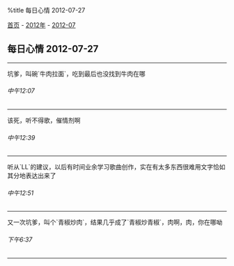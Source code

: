 %title 每日心情 2012-07-27

[[../../../index|首页]] - [[../index|2012年]] - [[index|2012-07]]
==每日心情 2012-07-27==
----
坑爹，叫碗`牛肉拉面`，吃到最后也没找到牛肉在哪
======中午12:07======
----
该死，听不得歌，催情剂啊
======中午12:39======
----
听从`LL`的建议，以后有时间业余学习歌曲创作，实在有太多东西很难用文字恰如其分地表达出来了
======中午12:51======
----
又一次坑爹，叫个`青椒炒肉`，结果几乎成了`青椒炒青椒`，肉啊，肉，你在哪呦
======下午6:37======
----
